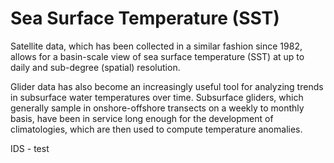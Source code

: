 # Sea Surface Temperature (SST)

Satellite data, which has been collected in a similar fashion since 1982, allows for a basin-scale view of sea surface temperature (SST) at up to daily and sub-degree (spatial) resolution.

Glider data has also become an increasingly useful tool for analyzing trends in subsurface water temperatures over time. Subsurface gliders, which generally sample in onshore-offshore transects on a weekly to monthly basis, have been in service long enough for the development of climatologies, which are then used to compute temperature anomalies.

IDS - test
